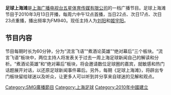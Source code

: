 {{notability unreferenced|time=2011-03-28T10:45:00+00:00}}
{{Unreferenced|time=2022-02-27T00:26:59+00:00}}
'''足球上海滩'''是[[上海广播电视台|上海广播电视台]][[五星体育传媒有限公司|五星体育传媒有限公司]]的一档广播节目。足球上海滩节目于2010年3月13日开播，每周六中午12点首播，当日22点、次日17点、次日23点重播，播出频率为FM940。现任主持人为[[刘阳|刘阳]]和[[姬宇阳|姬宇阳]]。

==节目内容==
节目每期时长为60分钟，分为“流言飞语”“煮酒论英雄”“绝对幕后”三个板块。“流言飞语”板块中，两位主持人将发表关于过去一周上海足球新闻自己的解读和分析。“煮酒论英雄”和“绝对幕后”板块，将会邀请数位足球圈的嘉宾，就敏感和热门话题展开对话，以还原足球新闻事件幕后。另外，每期《足球上海滩》，将辟出专门板块留给球迷以及听众，让更多人可以听到并分享来自球迷的见解和观点。


[[Category:SMG廣播節目|Category:SMG廣播節目]]
[[Category:上海足球|Category:上海足球]]
[[Category:2010年中國建立|Category:2010年中國建立]]